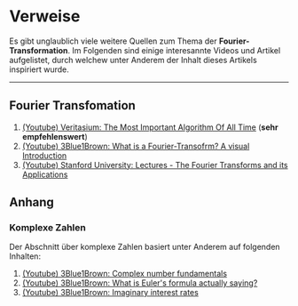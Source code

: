 # Verweise

Es gibt unglaublich viele weitere Quellen zum Thema der **Fourier-Transformation**. Im Folgenden sind einige interesannte Videos und Artikel aufgelistet, durch welchew unter Anderem der Inhalt dieses Artikels inspiriert wurde.

---

## Fourier Transfomation

1. [(Youtube) Veritasium: The Most Important Algorithm Of All Time](https://www.youtube.com/watch?v=nmgFG7PUHfo) (**sehr empfehlenswert**)
2. [(Youtube) 3Blue1Brown: What is a Fourier-Transofrm? A visual Introduction](https://www.youtube.com/watch?v=spUNpyF58BY)
3. [(Youtube) Stanford University: Lectures - The Fourier Transforms and its Applications](https://www.youtube.com/watch?v=gZNm7L96pfY)

## Anhang

### Komplexe Zahlen

Der Abschnitt über komplexe Zahlen basiert unter Anderem auf folgenden Inhalten:

1. [(Youtube) 3Blue1Brown: Complex number fundamentals](https://www.youtube.com/watch?v=5PcpBw5Hbwo)
2. [(Youtube) 3Blue1Brown: What is Euler's formula actually saying?](https://www.youtube.com/watch?v=ZxYOEwM6Wbk)
3. [(Youtube) 3Blue1Brown: Imaginary interest rates](https://www.youtube.com/watch?v=IAEASE5GjdI)
